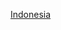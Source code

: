 {{Commonscat|2009 in Indonesia}}
{{year in country category|2|0|0|9|印尼|亞洲||}}

[[Category:2009年東南亞|Indonesia]]